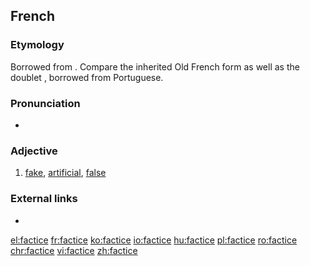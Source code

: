 ==French==

===Etymology===
Borrowed from {{etyl|la|fr}} {{m|la|factīcius}}. Compare the inherited Old French form {{m|fro|faitis}} as well as the doublet {{m|fr|fétiche}}, borrowed from Portuguese.

===Pronunciation===
* {{IPA|/faktis/|lang=fr}}

===Adjective===
{{fr-adj|mf}}

# [[fake]], [[artificial]], [[false]]

===External links===
* {{R:TLFi}}

[[el:factice]]
[[fr:factice]]
[[ko:factice]]
[[io:factice]]
[[hu:factice]]
[[pl:factice]]
[[ro:factice]]
[[chr:factice]]
[[vi:factice]]
[[zh:factice]]